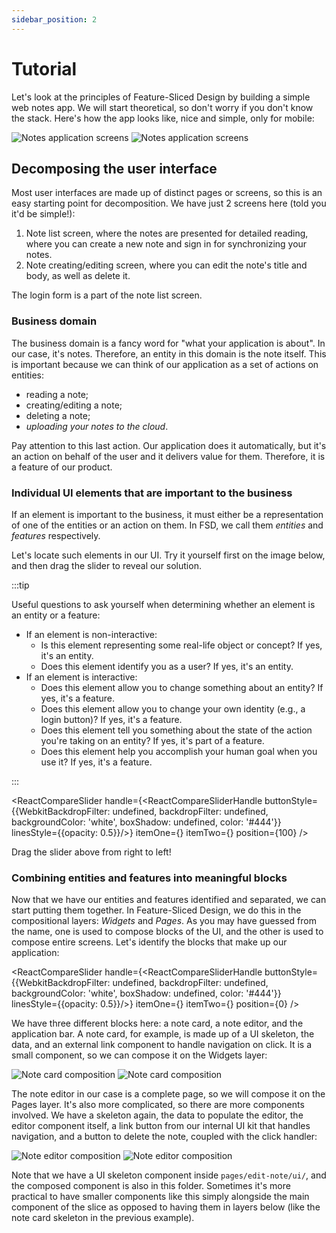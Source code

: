 ```yaml
---
sidebar_position: 2
---
```



# Tutorial

Let's look at the principles of Feature-Sliced Design by building a simple web notes app. We will start theoretical, so don't worry if you don't know the stack. Here's how the app looks like, nice and simple, only for mobile:

![Notes application screens](/img/tutorial/overview-light.jpg#light-mode-only)
![Notes application screens](/img/tutorial/overview-dark.jpg#dark-mode-only)

## Decomposing the user interface

Most user interfaces are made up of distinct pages or screens, so this is an easy starting point for decomposition. We have just 2 screens here (told you it'd be simple!):

1. Note list screen, where the notes are presented for detailed reading, where you can create a new note and sign in for synchronizing your notes.
2. Note creating/editing screen, where you can edit the note's title and body, as well as delete it.

The login form is a part of the note list screen.

### Business domain

The business domain is a fancy word for "what your application is about". In our case, it's notes. Therefore, an entity in this domain is the note itself. This is important because we can think of our application as a set of actions on entities: 

* reading a note;
* creating/editing a note;
* deleting a note;
* _uploading your notes to the cloud_.

Pay attention to this last action. Our application does it automatically, but it's an action on behalf of the user and it delivers value for them. Therefore, it is a feature of our product.

### Individual UI elements that are important to the business

If an element is important to the business, it must either be a representation of one of the entities or an action on them. In FSD, we call them _entities_ and _features_ respectively. 

Let's locate such elements in our UI. Try it yourself first on the image below, and then drag the slider to reveal our solution.

:::tip

Useful questions to ask yourself when determining whether an element is an entity or a feature:

* If an element is non-interactive:
  * Is this element representing some real-life object or concept? If yes, it's an entity.
  * Does this element identify you as a user? If yes, it's an entity.
* If an element is interactive:
  * Does this element allow you to change something about an entity? If yes, it's a feature.
  * Does this element allow you to change your own identity (e.g., a login button)? If yes, it's a feature.
  * Does this element tell you something about the state of the action you're taking on an entity? If yes, it's part of a feature.
  * Does this element help you accomplish your human goal when you use it? If yes, it's a feature.

:::

<ReactCompareSlider 
  handle={<ReactCompareSliderHandle buttonStyle={{WebkitBackdropFilter: undefined, backdropFilter: undefined, backgroundColor: 'white', boxShadow: undefined, color: '#444'}} linesStyle={{opacity: 0.5}}/>}
  itemOne={<ThemedCompareSliderImage srcLight="/img/tutorial/overview-light.jpg" srcDark="/img/tutorial/overview-dark.jpg" alt="Screens, unannotated" />}
  itemTwo={<ThemedCompareSliderImage srcLight="/img/tutorial/annotated-entities-features-light.jpg" srcDark="/img/tutorial/annotated-entities-features-dark.jpg" alt="Screens, annotated with entities and features" />}
  position={100}
/>

<p style={{ textAlign: "center" }}>Drag the slider above from right to left!</p>

### Combining entities and features into meaningful blocks

Now that we have our entities and features identified and separated, we can start putting them together. In Feature-Sliced Design, we do this in the compositional layers: _Widgets_ and _Pages_. As you may have guessed from the name, one is used to compose blocks of the UI, and the other is used to compose entire screens. Let's identify the blocks that make up our application:

<ReactCompareSlider 
  handle={<ReactCompareSliderHandle buttonStyle={{WebkitBackdropFilter: undefined, backdropFilter: undefined, backgroundColor: 'white', boxShadow: undefined, color: '#444'}} linesStyle={{opacity: 0.5}}/>}
  itemOne={<ThemedCompareSliderImage srcLight="/img/tutorial/overview-light.jpg" srcDark="/img/tutorial/overview-dark.jpg" alt="Screens, unannotated" />}
  itemTwo={<ThemedCompareSliderImage srcLight="/img/tutorial/annotated-widgets-light.jpg" srcDark="/img/tutorial/annotated-widgets-dark.jpg" alt="Screens, annotated with widgets" />}
  position={0}
/>

We have three different blocks here: a note card, a note editor, and the application bar. A note card, for example, is made up of a UI skeleton, the data, and an external link component to handle navigation on click. It is a small component, so we can compose it on the Widgets layer:

![Note card composition](/img/tutorial/note-card-composition-light.jpg#light-mode-only)
![Note card composition](/img/tutorial/note-card-composition-dark.jpg#dark-mode-only)

The note editor in our case is a complete page, so we will compose it on the Pages layer. It's also more complicated, so there are more components involved. We have a skeleton again, the data to populate the editor, the editor component itself, a link button from our internal UI kit that handles navigation, and a button to delete the note, coupled with the click handler:

![Note editor composition](/img/tutorial/edit-note-composition-light.jpg#light-mode-only)
![Note editor composition](/img/tutorial/edit-note-composition-dark.jpg#dark-mode-only)

Note that we have a UI skeleton component inside `pages/edit-note/ui/`, and the composed component is also in this folder. Sometimes it's more practical to have smaller components like this simply alongside the main component of the slice as opposed to having them in layers below (like the note card skeleton in the previous example).


























<!--

You may be used to a much less granular decomposition. You might have used the terms `containers` and `components` before. In FSD, we have _widgets_ for that. Widgets usually represent large blocks of an interface that you can easily identify with your eyes.



-->
